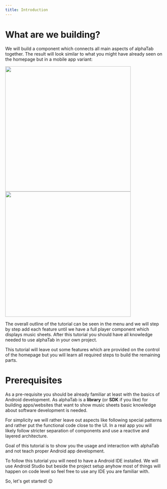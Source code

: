 ```yaml
---
title: Introduction
---
```


# What are we building?

We will build a component which connects all main aspects of alphaTab together. 
The result will look similar to what you might have already seen on the homepage but in a 
mobile app variant: 

<img src="/img/tutorial-android/conclusion-1.png" width="400" />
<img src="/img/tutorial-android/conclusion-2.png" width="400" />

The overall outline of the tutorial can be seen in the menu and we will step by step
add each feature until we have a full player component which displays music sheets.
After this tutorial you should have all knowledge needed to use alphaTab in your own 
project. 

This tutorial will leave out some features which are provided on the control of the homepage
but you will learn all required steps to build the remaining parts.

# Prerequisites

As a pre-requisite you should be already familiar at least with the basics of Android development.
As alphaTab is a **library** (or **SDK** if you like) for building apps/websites that
want to show music sheets basic knowledge about software development is needed. 

For simplicity we will rather leave out aspects like following special patterns and rather put the functional code 
close to the UI. In a real app you will likely follow stricter separation of components and use a reactive and layered architecture.  

Goal of this tutorial is to show you the usage and interaction with alphaTab and not teach proper Android app development. 

To follow this tutorial you will need to have a Android IDE installed. We will use Android Studio
but beside the project setup anyhow most of things will happen on code level so feel free to use any IDE you are familiar with. 

So, let's get started! :wink: